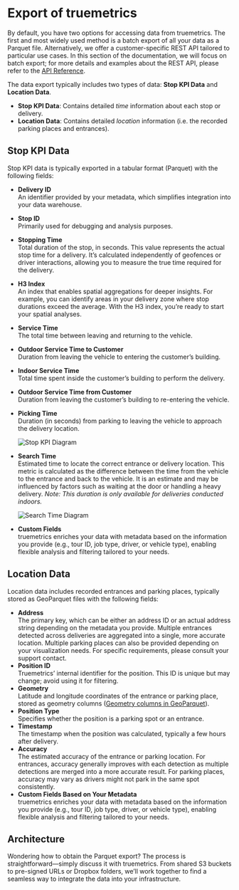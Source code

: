 # Export of truemetrics

By default, you have two options for accessing data from truemetrics. The first and most widely used method is a batch export of all your data as a Parquet file. Alternatively, we offer a customer-specific REST API tailored to particular use cases. In this section of the documentation, we will focus on batch export; for more details and examples about the REST API, please refer to the [API Reference](https://docu.truemetrics.cloud/api-reference/endpoint/parkingPlaces).

The data export typically includes two types of data: **Stop KPI Data** and **Location Data**.

* **Stop KPI Data**: Contains detailed *time* information about each stop or delivery.
* **Location Data**: Contains detailed *location* information (i.e. the recorded parking places and entrances).

## Stop KPI Data
Stop KPI data is typically exported in a tabular format (Parquet) with the following fields:

- **Delivery ID**  
  An identifier provided by your metadata, which simplifies integration into your data warehouse.
- **Stop ID**  
  Primarily used for debugging and analysis purposes.
- **Stopping Time**  
  Total duration of the stop, in seconds. This value represents the actual stop time for a delivery. It’s calculated independently of geofences or driver interactions, allowing you to measure the true time required for the delivery.
- **H3 Index**  
  An index that enables spatial aggregations for deeper insights. For example, you can identify areas in your delivery zone where stop durations exceed the average. With the H3 index, you’re ready to start your spatial analyses.
- **Service Time**  
  The total time between leaving and returning to the vehicle.
- **Outdoor Service Time to Customer**  
  Duration from leaving the vehicle to entering the customer’s building.
- **Indoor Service Time**  
  Total time spent inside the customer’s building to perform the delivery.
- **Outdoor Service Time from Customer**  
  Duration from leaving the customer’s building to re-entering the vehicle.
- **Picking Time**  
  Duration (in seconds) from parking to leaving the vehicle to approach the delivery location.
  
  ![Stop KPI Diagram](images/stopskpis.png)

- **Search Time**  
  Estimated time to locate the correct entrance or delivery location. This metric is calculated as the difference between the time from the vehicle to the entrance and back to the vehicle. It is an estimate and may be influenced by factors such as waiting at the door or handling a heavy delivery. *Note: This duration is only available for deliveries conducted indoors.*
  
  ![Search Time Diagram](images/search.png)

- **Custom Fields**  
  truemetrics enriches your data with metadata based on the information you provide (e.g., tour ID, job type, driver, or vehicle type), enabling flexible analysis and filtering tailored to your needs.

## Location Data
Location data includes recorded entrances and parking places, typically stored as GeoParquet files with the following fields:

- **Address**  
  The primary key, which can be either an address ID or an actual address string depending on the metadata you provide. Multiple entrances detected across deliveries are aggregated into a single, more accurate location. Multiple parking places can also be provided depending on your visualization needs. For specific requirements, please consult your support contact.
- **Position ID**  
  Truemetrics’ internal identifier for the position. This ID is unique but may change; avoid using it for filtering.
- **Geometry**  
  Latitude and longitude coordinates of the entrance or parking place, stored as geometry columns ([Geometry columns in GeoParquet](https://geoparquet.org/releases/v1.0.0/)).
- **Position Type**  
  Specifies whether the position is a parking spot or an entrance.
- **Timestamp**  
  The timestamp when the position was calculated, typically a few hours after delivery.
- **Accuracy**  
  The estimated accuracy of the entrance or parking location. For entrances, accuracy generally improves with each detection as multiple detections are merged into a more accurate result. For parking places, accuracy may vary as drivers might not park in the same spot consistently.
- **Custom Fields Based on Your Metadata**  
  truemetrics enriches your data with metadata based on the information you provide (e.g., tour ID, job type, driver, or vehicle type), enabling flexible analysis and filtering tailored to your needs.

## Architecture
Wondering how to obtain the Parquet export? The process is straightforward—simply discuss it with truemetrics. From shared S3 buckets to pre-signed URLs or Dropbox folders, we’ll work together to find a seamless way to integrate the data into your infrastructure.
